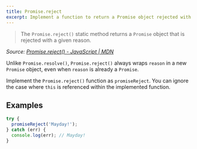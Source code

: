 ```yaml
---
title: Promise.reject
excerpt: Implement a function to return a Promise object rejected with a reason
---
```


> The `Promise.reject()` static method returns a `Promise` object that is rejected with a given reason.

_Source: [Promise.reject() - JavaScript | MDN](https://developer.mozilla.org/en-US/docs/Web/JavaScript/Reference/Global_Objects/Promise/resolve)_

Unlike `Promise.resolve()`, `Promise.reject()` always wraps `reason` in a new `Promise` object, even when `reason` is already a `Promise`.

Implement the `Promise.reject()` function as `promiseReject`. You can ignore the case where `this` is referenced within the implemented function.

## Examples

```js
try {
  promiseReject('Mayday!');
} catch (err) {
  console.log(err); // Mayday!
}
```
